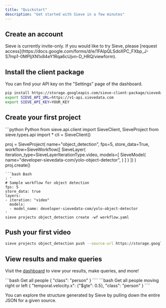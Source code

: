 ```yaml
---
title: "Quickstart"
description: "Get started with Sieve in a few minutes"
---
```


## Create an account
<Info>
  Sieve is currently invite-only. If you would like to try Sieve, please [request access](https://docs.google.com/forms/d/e/1FAIpQLSdoXPC_FXbp_J-S7mp1-0MPIjXN1x84eY1Rqa6cUjvn-D_HRQ/viewform).
</Info>

## Install the client package
You can find your API key on the "Settings" page of the dashboard.
```bash
pip install https://storage.googleapis.com/sieve-client-package/sievedata-0.0.1.3-py3-none-any.whl
export SIEVE_API_URL=https://v1-api.sievedata.com
export SIEVE_API_KEY=YOUR_KEY
```

## Create your first project
<CodeGroup>
```python Python
from sieve.api.client import SieveClient, SieveProject
from sieve.types.api import *
cli = SieveClient()

proj = SieveProject(
    name="object_detection",
    fps=5,
    store_data=True,
    workflow=SieveWorkflow([
        SieveLayer(
            iteration_type=SieveLayerIterationType.video,
            models=[
                SieveModel(
                    name="developer-sievedata-com/yolo-object-detector",
                )
            ]
        )
    ])
)
proj.create()
```
```bash Bash
: '
# Sample workflow for object detection
fps: 5
store_data: true
layers:
- iteration: "video"
  models: 
  - model_name: developer-sievedata-com/yolo-object-detector
'
sieve projects object_detection create -wf workflow.yaml
```
</CodeGroup>

## Push your first video
```bash
sieve projects object_detection push --source-url https://storage.googleapis.com/sieve-test-videos-central/01-lebron-dwade.mp4 --source-name test_video
```

## View results and make queries
Visit the [dashboard](https://sievedata.com/app) to view your results, make queries, and more!

<CodeGroup>
```bash Get all people
{
  "class": "person"
}
````
```bash Get all people moving right or left
{
  "temporal.velocity.x": {"$gte": 0.5},
  "class": "person"
}
````
</CodeGroup>

You can explore the structure generated by Sieve by pulling down the entire JSON for a given source.